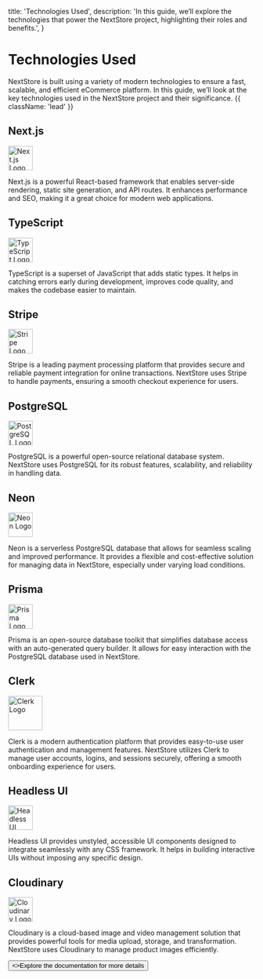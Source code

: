   title: 'Technologies Used',
  description:
    'In this guide, we’ll explore the technologies that power the NextStore project, highlighting their roles and benefits.',
}

# Technologies Used

NextStore is built using a variety of modern technologies to ensure a fast, scalable, and efficient eCommerce platform. In this guide, we’ll look at the key technologies used in the NextStore project and their significance. {{ className: 'lead' }}

## Next.js

<img
  src="https://cdn.worldvectorlogo.com/logos/next-js.svg"
  alt="Next.js Logo"
  className="mt-8"
  width="50"
/>

Next.js is a powerful React-based framework that enables server-side rendering, static site generation, and API routes. It enhances performance and SEO, making it a great choice for modern web applications.

## TypeScript

<img
  src="https://cdn.worldvectorlogo.com/logos/typescript.svg"
  alt="TypeScript Logo"
  className="mt-8"
  width="50"
/>

TypeScript is a superset of JavaScript that adds static types. It helps in catching errors early during development, improves code quality, and makes the codebase easier to maintain.

## Stripe

<img
  src="https://encrypted-tbn0.gstatic.com/images?q=tbn:ANd9GcRGZVxQZ2UYa4aZMO1u_hgQPt-OVvqLq5MnoA&s"
  alt="Stripe Logo"
  className="mt-8"
  width="50"
/>

Stripe is a leading payment processing platform that provides secure and reliable payment integration for online transactions. NextStore uses Stripe to handle payments, ensuring a smooth checkout experience for users.

## PostgreSQL

<img
  src="https://cdn.worldvectorlogo.com/logos/postgresql.svg"
  alt="PostgreSQL Logo"
  className="mt-8"
  width="50"
/>

PostgreSQL is a powerful open-source relational database system. NextStore uses PostgreSQL for its robust features, scalability, and reliability in handling data.

## Neon

<img
  src="https://neon.tech/favicon/favicon.png"
  alt="Neon Logo"
  width="50"
  className="mt-8"
/>

Neon is a serverless PostgreSQL database that allows for seamless scaling and improved performance. It provides a flexible and cost-effective solution for managing data in NextStore, especially under varying load conditions.

## Prisma

<img
  src="https://cdn.worldvectorlogo.com/logos/prisma-3.svg"
  alt="Prisma Logo"
  className="mt-8"
  width="50"
/>

Prisma is an open-source database toolkit that simplifies database access with an auto-generated query builder. It allows for easy interaction with the PostgreSQL database used in NextStore.

## Clerk

<img
  src="https://clerk.com/_next/image?url=%2Fv2%2Fdownloads%2Fclerk-logo-light-accent.svg&w=1920&q=75"
  className="mt-8"
  alt="Clerk Logo"
  width="70"
/>

Clerk is a modern authentication platform that provides easy-to-use user authentication and management features. NextStore utilizes Clerk to manage user accounts, logins, and sessions securely, offering a smooth onboarding experience for users.

## Headless UI

<img
  src="https://headlessui.dev/favicon.ico"
  alt="Headless UI Logo"
  width="50"
  className="mt-8"
/>

Headless UI provides unstyled, accessible UI components designed to integrate seamlessly with any CSS framework. It helps in building interactive UIs without imposing any specific design.

## Cloudinary

<img
  src="https://cloudinary-marketing-res.cloudinary.com/image/upload/3-logo-brand-square.svg"
  alt="Cloudinary Logo"
  width="50"
/>

Cloudinary is a cloud-based image and video management solution that provides powerful tools for media upload, storage, and transformation. NextStore uses Cloudinary to manage product images efficiently.

<div className="not-prose">
  <Button href="/documentation" variant="text" arrow="right">
    <>Explore the documentation for more details</>
  </Button>
</div>
